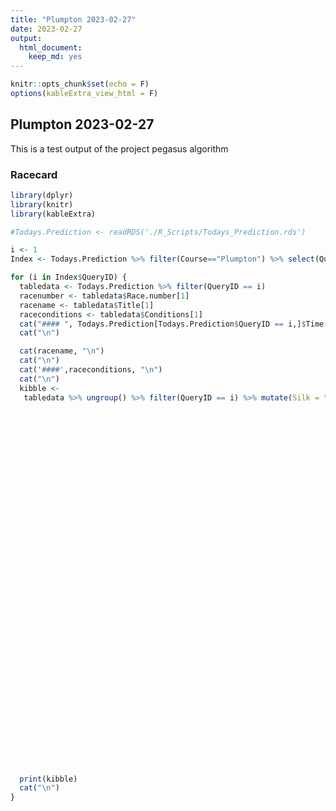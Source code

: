 ```yaml
---
title: "Plumpton 2023-02-27"
date: 2023-02-27 
output:
  html_document:
    keep_md: yes
---
```


```r
knitr::opts_chunk$set(echo = F)
options(kableExtra_view_html = F)
```


## Plumpton 2023-02-27

This is a test output of the project pegasus algorithm

### Racecard 
<div class="card-body">



```r
library(dplyr)
library(knitr)
library(kableExtra)

#Todays.Prediction <- readRDS('./R_Scripts/Todays_Prediction.rds')

i <- 1
Index <- Todays.Prediction %>% filter(Course=="Plumpton") %>% select(QueryID) %>% distinct()

for (i in Index$QueryID) {
  tabledata <- Todays.Prediction %>% filter(QueryID == i)
  racenumber <- tabledata$Race.number[1]
  racename <- tabledata$Title[1]
  raceconditions <- tabledata$Conditions[1]
  cat("#### ", Todays.Prediction[Todays.Prediction$QueryID == i,]$Time.Course[1], "\n")
  cat("\n")

  cat(racename, "\n")
  cat("\n")
  cat('####',raceconditions, "\n")
  cat("\n")
  kibble <-
   tabledata %>% ungroup() %>% filter(QueryID == i) %>% mutate(Silk = "",
                                                                        Alt.VDW=round(Alt.VDW*1000,2),
                                                                        prediction.score=round(prediction.score,3)) %>% select(
                                                                            Horse.Number,
                                                                            Form,
                                                                            Silk,
                                                                            Name,
                                                                            Age,
                                                                            Weight,
                                                                            OR,
                                                                            Trainer,
                                                                            Jockey,
                                                                            VDW.Form,
                                                                            Alt.VDW,
                                                                            prediction.score,
                                                                            Rank,
                                                                            win.pct
                                                                          ) %>%  kable(
                                                                            align = 'clclcccllcclcc',
                                                                            table.attr = "class=\'racecard\'",
                                                                            col.names = c(
                                                                              'No.',
                                                                              "Form",
                                                                              "Horse",
                                                                              "",
                                                                              'Age',
                                                                              'Wt',
                                                                              'OR',
                                                                              'Trainer',
                                                                              'Jockey',
                                                                              'VDW',
                                                                              'Alt VDW',
                                                                              'Pred Score',
                                                                              'Predicted Position',
                                                                              'Win %'
                                                                            )
                                                                          ) %>% kable_styling('hover', full_width = F) %>% column_spec(1, width =
                                                                                                                                         "65px")%>% column_spec(3, width =
                                                                                                                                         "40px")  %>%  column_spec(3, image = Todays.Prediction[Todays.Prediction$QueryID ==
                                                                                                                                                                                                  i,]$url.silk[])
  
  print(kibble)
  cat("\n")
}


```


 
